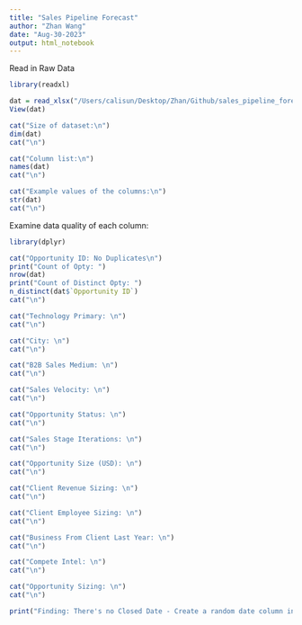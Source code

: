 ```yaml
---
title: "Sales Pipeline Forecast"
author: "Zhan Wang"
date: "Aug-30-2023"
output: html_notebook
---
```


Read in Raw Data

```r
library(readxl)

dat = read_xlsx("/Users/calisun/Desktop/Zhan/Github/sales_pipeline_forecast/data/Sales Dataset.xlsx", sheet = "Sales Win Loss data")
View(dat)

cat("Size of dataset:\n")
dim(dat)
cat("\n")

cat("Column list:\n")
names(dat)
cat("\n")

cat("Example values of the columns:\n")
str(dat)
cat("\n")


```

Examine data quality of each column:

```r
library(dplyr)

cat("Opportunity ID: No Duplicates\n")
print("Count of Opty: ")
nrow(dat)
print("Count of Distinct Opty: ")
n_distinct(dat$`Opportunity ID`)
cat("\n")

cat("Technology Primary: \n")
cat("\n")

cat("City: \n")
cat("\n")

cat("B2B Sales Medium: \n")
cat("\n")

cat("Sales Velocity: \n")
cat("\n")

cat("Opportunity Status: \n")
cat("\n")

cat("Sales Stage Iterations: \n")
cat("\n")

cat("Opportunity Size (USD): \n")
cat("\n")

cat("Client Revenue Sizing: \n")
cat("\n")

cat("Client Employee Sizing: \n")
cat("\n")

cat("Business From Client Last Year: \n")
cat("\n")

cat("Compete Intel: \n")
cat("\n")

cat("Opportunity Sizing: \n")
cat("\n")

print("Finding: There's no Closed Date - Create a random date column in next step.")

```

